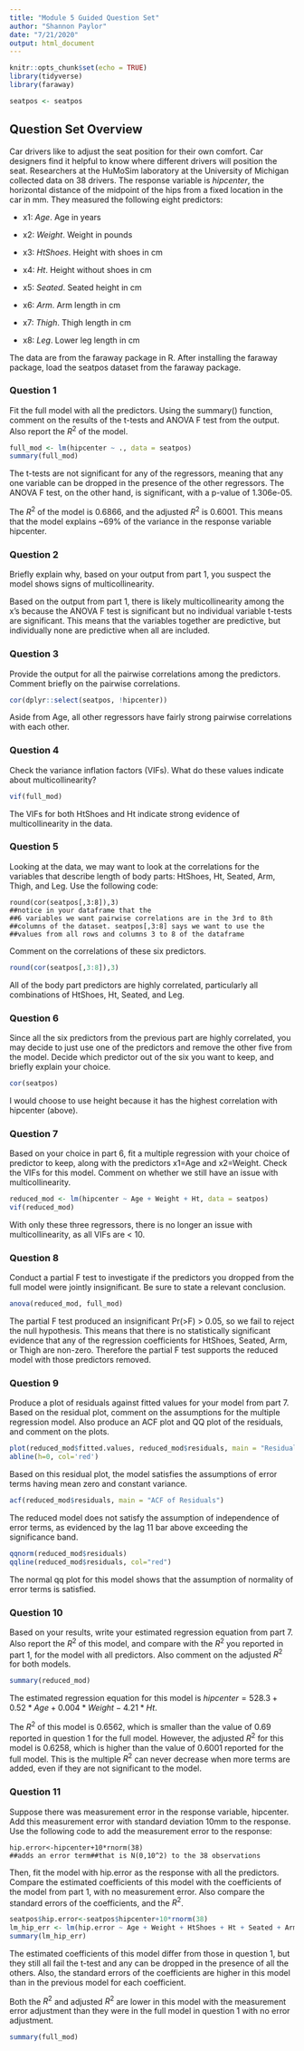 ```yaml
---
title: "Module 5 Guided Question Set"
author: "Shannon Paylor"
date: "7/21/2020"
output: html_document
---
```


```r
knitr::opts_chunk$set(echo = TRUE)
library(tidyverse)
library(faraway)

seatpos <- seatpos
```

## Question Set Overview

Car drivers like to adjust the seat position for their own comfort. Car designers find it helpful to know where different drivers will position the seat. Researchers at the HuMoSim laboratory at the University of Michigan collected data on 38 drivers. The response variable is _hipcenter_, the horizontal distance of the midpoint of the hips from a fixed location in the car in mm. They measured the following eight predictors:

* x1: _Age_.  Age in years

* x2: _Weight_.  Weight in pounds

* x3: _HtShoes_.  Height with shoes in cm

* x4: _Ht_.  Height without shoes in cm

* x5: _Seated_.  Seated height in cm

* x6: _Arm_.  Arm length in cm

* x7: _Thigh_.  Thigh length in cm

* x8: _Leg_.  Lower leg length in cm

The data are from the faraway package in R. After installing the faraway package, load the seatpos dataset from the faraway package.

### Question 1

Fit the full model with all the predictors.  Using the summary() function, comment on the results of the t-tests and ANOVA F test from the output.  Also report the $R^2$ of the model.

```r
full_mod <- lm(hipcenter ~ ., data = seatpos)
summary(full_mod)
```

The t-tests are not significant for any of the regressors, meaning that any one variable can be dropped in the presence of the other regressors. The ANOVA F test, on the other hand, is significant, with a p-value of 1.306e-05.

The $R^2$ of the model is 0.6866, and the adjusted $R^2$ is 0.6001. This means that the model explains ~69% of the variance in the response variable hipcenter.

### Question 2

Briefly explain why, based on your output from part 1, you suspect the model shows signs of multicollinearity.

Based on the output from part 1, there is likely multicollinearity among the x's because the ANOVA F test is significant but no individual variable t-tests are significant. This means that the variables together are predictive, but individually none are predictive when all are included.

### Question 3

Provide the output for all the pairwise correlations among the predictors.  Comment briefly on the pairwise correlations.

```r
cor(dplyr::select(seatpos, !hipcenter))
```

Aside from Age, all other regressors have fairly strong pairwise correlations with each other.

### Question 4

Check  the  variance  inflation  factors  (VIFs).   What  do  these  values  indicate  about multicollinearity?

```r
vif(full_mod)
```

The VIFs for both HtShoes and Ht indicate strong evidence of multicollinearity in the data.

### Question 5

Looking at the data, we may want to look at the correlations for the variables that describe  length  of  body  parts: HtShoes, Ht, Seated, Arm, Thigh, and Leg. Use the following code: 
```
round(cor(seatpos[,3:8]),3) 
##notice in your dataframe that the
##6 variables we want pairwise correlations are in the 3rd to 8th
##columns of the dataset. seatpos[,3:8] says we want to use the
##values from all rows and columns 3 to 8 of the dataframe
```

Comment on the correlations of these six predictors.

```r
round(cor(seatpos[,3:8]),3) 
```

All of the body part predictors are highly correlated, particularly all combinations of HtShoes, Ht, Seated, and Leg.

### Question 6

Since all the six predictors from the previous part are highly correlated, you may decide to just use one of the predictors and remove the other five from the model.  Decide which predictor out of the six you want to keep, and briefly explain your choice.

```r
cor(seatpos)
```

I would choose to use height because it has the highest correlation with hipcenter (above).

### Question 7

Based on your choice in part 6, fit a multiple regression with your choice of predictor to keep, along with the predictors x1=Age and x2=Weight.  Check the VIFs for this model.  Comment on whether we still have an issue with multicollinearity.

```r
reduced_mod <- lm(hipcenter ~ Age + Weight + Ht, data = seatpos)
vif(reduced_mod)
```

With only these three regressors, there is no longer an issue with multicollinearity, as all VIFs are < 10.

### Question 8

Conduct  a  partial F test  to  investigate  if  the  predictors  you  dropped  from  the  full model were jointly insignificant.  Be sure to state a relevant conclusion.

```r
anova(reduced_mod, full_mod)
```

The partial F test produced an insignificant Pr(>F) > 0.05, so we fail to reject the null hypothesis. This means that there is no statistically significant evidence that any of the regression coefficients for HtShoes, Seated, Arm, or Thigh are non-zero. Therefore the partial F test supports the reduced model with those predictors removed.

### Question 9

Produce a plot of residuals against fitted values for your model from part 7.  Based on the residual plot, comment on the assumptions for the multiple regression model.  Also produce an ACF plot and QQ plot of the residuals, and comment on the plots.

```r
plot(reduced_mod$fitted.values, reduced_mod$residuals, main = "Residuals Plot, Reduced Model")
abline(h=0, col='red')
```

Based on this residual plot, the model satisfies the assumptions of error terms having mean zero and constant variance.

```r
acf(reduced_mod$residuals, main = "ACF of Residuals")
```

The reduced model does not satisfy the assumption of independence of error terms, as evidenced by the lag 11 bar above exceeding the significance band.

```r
qqnorm(reduced_mod$residuals)
qqline(reduced_mod$residuals, col="red")
```

The normal qq plot for this model shows that the assumption of normality of error terms is satisfied.

### Question 10

Based  on  your  results,  write  your  estimated  regression  equation  from  part  7.   Also report the $R^2$ of this model, and compare with the $R^2$ you reported in part 1, for the model with all predictors.  Also comment on the adjusted $R^2$ for both models.

```r
summary(reduced_mod)
```

The estimated regression equation for this model is $hipcenter = 528.3 + 0.52*Age + 0.004*Weight - 4.21*Ht$.

The $R^2$ of this model is 0.6562, which is smaller than the value of 0.69 reported in question 1 for the full model. However, the adjusted $R^2$ for this model is 0.6258, which is higher than the value of 0.6001 reported for the full model. This is the multiple $R^2$ can never decrease when more terms are added, even if they are not significant to the model.

### Question 11

Suppose  there  was  measurement  error  in  the  response  variable, hipcenter.   Add  this measurement error with standard deviation 10mm to the response.  Use the following code to add the measurement error to the response: 

```
hip.error<-hipcenter+10*rnorm(38) 
##adds an error term##that is N(0,10^2) to the 38 observations 
```

Then, fit the model with hip.error as the response with all the predictors.  Compare the estimated coefficients of this model with the coefficients of the model from part 1, with no measurement error.  Also compare the standard errors of the coefficients, and the $R^2$.

```r
seatpos$hip.error<-seatpos$hipcenter+10*rnorm(38)
lm_hip_err <- lm(hip.error ~ Age + Weight + HtShoes + Ht + Seated + Arm + Thigh + Leg, data = seatpos)
summary(lm_hip_err)
```

The estimated coefficients of this model differ from those in question 1, but they still all fail the t-test and any can be dropped in the presence of all the others. Also, the standard errors of the coefficients are higher in this model than in the previous model for each coefficient.

Both the $R^2$ and adjusted $R^2$ are lower in this model with the measurement error adjustment than they were in the full model in question 1 with no error adjustment.

```r
summary(full_mod)
```


